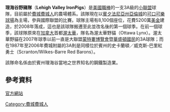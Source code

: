 '''理海谷野豬隊'''（'''Lehigh Valley IronPigs'''）是[[美國職棒|美國職棒]]的一支3A級的[[小聯盟|小聯盟]]球隊，目前屬於[[費城費城人|費城費城人]]的農場體系。該隊現在以[[賓夕法尼亞州|賓夕法尼亞州]][[亞倫城|亞倫城]]的[[可口可樂球場|可口可樂球場]]為主場，參與國際聯盟的比賽。球隊主場有8,100個座位，花費5200萬[[美金|美金]]建造，於2008年落成，這也是該球隊搬遷至此並改名後的第一個球季。在前一個球季，該球隊原來在[[加拿大|加拿大]]首都[[渥太華|渥太華]]，隊名為渥太華野貓（Ottawa Lynx）。渥太華野貓在2007年球季以前一直是大聯盟[[蒙特婁博覽會|蒙特婁博覽會]]暨[[華盛頓國民|華盛頓國民]]的3A球隊；而在1987年至2006年費城附屬的3A則是同樣位於賓州的史卡蘭頓／威克斯-巴里紅勇士（Scranton/Wilkes-Barre Red Barons）。

該隊命名係由於賓州理海谷當地之世界知名的鋼鐵製造業。

==參考資料==
[http://www.ironpigsbaseball.com 官方網站] {{Wayback|url=http://www.ironpigsbaseball.com/ |date=20080726074636 }}

[[Category:費城費城人|Category:費城費城人]]
